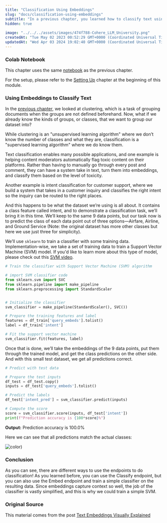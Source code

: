 ```yaml
---
title: "Classification Using Embeddings"
slug: "docs/classification-using-embeddings"
subtitle: "In a previous chapter, you learned how to classify text using the Classify endpoint. However, there are more ways to classify text, and one of them is using embeddings! In this chapter you'll learn how."
hidden: true
 
image: "../../../assets/images/474f788-Cohere_LLM_University.png"
createdAt: "Tue May 02 2023 00:52:29 GMT+0000 (Coordinated Universal Time)"
updatedAt: "Wed Apr 03 2024 19:02:40 GMT+0000 (Coordinated Universal Time)"
---
```

### Colab Notebook

This chapter uses the same [notebook](https://github.com/cohere-ai/notebooks/blob/main/notebooks/llmu/Visualizing_Text_Embeddings.ipynb) as the previous chapter.

For the setup, please refer to the <a target="_blank" href="/docs/setting-up">Setting Up</a> chapter at the beginning of this module.

### Using Embeddings to Classify Text

In the <a target="_blank" href="/docs/clustering-using-embeddings">previous chapter</a>, we looked at clustering, which is a task of grouping documents when the groups are not defined beforehand. Now, what if we already know the kinds of groups, or classes, that we want to group our dataset into?

While clustering is an "unsupervised learning algorithm" where we don’t know the number of classes and what they are, classification is a "supervised learning algorithm" where we do know them.

Text classification enables many possible applications, and one example is helping content moderators automatically flag toxic content on their platforms. Rather than having to manually go through every post and comment, they can have a system take in text, turn them into embeddings, and classify them based on the level of toxicity.

Another example is intent classification for customer support, where we build a system that takes in a customer inquiry and classifies the right intent so the inquiry can be routed to the right places.

And this happens to be what the dataset we’re using is all about. It contains a class feature called intent, and to demonstrate a classification task, we’ll bring it in this time. We’ll keep to the same 9 data points, but our task now is to predict the class of each data point out of three options—Airfare, Airline, and Ground Service (Note: the original dataset has more other classes but here we use just three for simplicity).

We’ll use `sklearn` to train a classifier with some training data. Implementation-wise, we take a set of training data to train a Support Vector Machine (SVM) model. If you'd like to learn more about this type of model, please check out this <a target="_blank" href="https://www.youtube.com/watch?v=Lpr__X8zuE8">SVM video</a>.

```python PYTHON
# Train the classifier with Support Vector Machine (SVM) algorithm

# import SVM classifier code
from sklearn.svm import SVC
from sklearn.pipeline import make_pipeline
from sklearn.preprocessing import StandardScaler


# Initialize the classifier
svm_classifier = make_pipeline(StandardScaler(), SVC())

# Prepare the training features and label
features = df_train['query_embeds'].tolist()
label = df_train['intent']

# Fit the support vector machine
svm_classifier.fit(features, label)
```

Once that is done, we’ll take the embeddings of the 9 data points, put them through the trained model, and get the class predictions on the other side. And with this small test dataset, we get all predictions correct.

```python PYTHON
# Predict with test data

# Prepare the test inputs
df_test = df_test.copy()
inputs = df_test['query_embeds'].tolist()

# Predict the labels
df_test['intent_pred'] = svm_classifier.predict(inputs)

# Compute the score
score = svm_classifier.score(inputs, df_test['intent'])
print(f"Prediction accuracy is {100*score}%")
```

**Output:** Prediction accuracy is 100.0%

Here we can see that all predictions match the actual classes:


<img src='../../../assets/images/bc5cfb4-image.png' alt='color)' />

### Conclusion

As you can see, there are different ways to use the endpoints to do classification! As you learned before, you can use the Classify endpoint, but you can also use the Embed endpoint and train a simple classifier on the resulting data. Since embeddings capture context so well, the job of the classifier is vastly simplified, and this is why we could train a simple SVM.

### Original Source

This material comes from the post <a target="_blank" href="https://txt.cohere.com/text-embeddings/">Text Embeddings Visually Explained</a>

